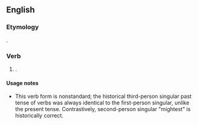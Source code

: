 ==English==

===Etymology===
{{suffix|en|might|eth}}.

===Verb===
{{head|en|verb form}}

# {{lb|en|nonstandard|pseudo-archaic|hypercorrect}} {{en-archaic third-person singular of|may}}.

====Usage notes====
* This verb form is nonstandard; the historical third-person singular past tense of verbs was always identical to the first-person singular, unlike the present tense. Contrastively, second-person singular "mightest" is historically correct.